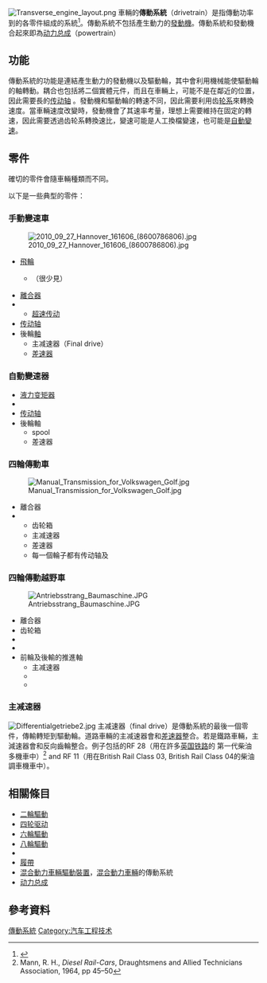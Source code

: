 {{noteTA
|1=zh-cn:动力总成; zh-tw:動力系統;
}}
{{distinguish|動力系統}}
[[File:Transverse_engine_layout.png|thumb]]
車輛的'''傳動系統'''（drivetrain）是指傳動功率到{{le|驅動輪|Drive wheel}}的各零件組成的系統<ref name="Bosch, Drivetrain" >{{Cite book
  |title=Automotive Handbook
  |year=1993
  |isbn=0-8376-0330-7
  |publisher=Bosch
  |edition=3rd
  |chapter=Drivetrain
  |ref={{harvid|Bosch|Automotive Handbook}}
  |page=536
}}</ref>。傳動系統不包括產生動力的[[發動機|發動機]]。傳動系統和發動機合起來即為[[动力总成|动力总成]]（powertrain）

== 功能 ==
傳動系統的功能是連結產生動力的發動機以及驅動輪，其中會利用機械能使驅動輪的軸轉動。耦合也包括將二個實體元件，而且在車輛上，可能不是在鄰近的位置，因此需要長的[[传动轴|传动轴]]<!--or[[drive_shaft|drive shaft]]-->。發動機和驅動輪的轉速不同，因此需要利用齿[[轮系|轮系]]來轉換速度。當車輛速度改變時，發動機會了其速率考量，理想上需要維持在固定的轉速，因此需要透過齿轮系轉換速比，變速可能是人工換檔變速，也可能是[[無段自動變速器|自動變速]]。

== 零件==
確切的零件會隨車輛種類而不同。

以下是一些典型的零件：

=== 手動變速車 ===
[[File:2010_09_27_Hannover_161606_(8600786806).jpg|thumb]]
* [[飛輪|飛輪]]
** {{le|雙質量飛輪|Dual mass flywheel}}（很少見）
* [[離合器|離合器]]
* {{le|變速器|Transmission (mechanics)}}
** [[超速传动|超速传动]]
* [[传动轴|传动轴]]
* 後輪[[軸|軸]]
** 主减速器（Final drive）
** [[差速器|差速器]]

=== 自動變速器 ===
* [[液力变矩器|液力变矩器]]
* {{le|變速器|Transmission (mechanics)}}
* [[传动轴|传动轴]]
* 後輪軸
** spool
** 差速器

=== 四輪傳動車 ===
[[File:Manual_Transmission_for_Volkswagen_Golf.jpg|thumb]]
* 離合器
* {{le|變速差速器|Transaxle}}
** 齿轮箱
** 主减速器
** 差速器
** 每一個輪子都有传动轴及{{le|等速接頭|constant-velocity joint}}
=== 四輪傳動越野車 ===
[[File:Antriebsstrang_Baumaschine.JPG|thumb]]
* 離合器
* 齿轮箱 
* {{le|加力箱|Transfer box}}
* {{le|傳動系制動器|Transmission brake}}
* 前輪及後輸的推進軸
** 主减速器
** {{le|強制鎖止差速器|Locking differential}}
** {{le|門軸|Portal axle}}
{{clear}}

===主减速器===
[[File:Differentialgetriebe2.jpg|thumb]]
主减速器（final drive）是傳動系統的最後一個零件，傳輸轉矩到驅動輪。道路車輛的主减速器會和[[差速器|差速器]]整合。若是鐵路車輛，主減速器會和反向齒輪整合。例子包括{{le|
Self-Changing Gears|Self-Changing Gears}}的RF 28（用在許多[[英国铁路|英国铁路]]的
第一代柴油多機車中）<ref>Mann, R. H., ''Diesel Rail-Cars'', Draughtsmens and Allied Technicians Association, 1964, pp 45–50</ref> and RF 11（用在British Rail Class 03, British Rail Class 04的柴油調車機車中）。

== 相關條目 ==
*[[二輪驅動|二輪驅動]]
*[[四轮驱动|四轮驱动]]
*[[六輪驅動|六輪驅動]]
*[[八輪驅動|八輪驅動]]
*{{le|H-drive|H-drive}}
*[[履帶|履帶]]
*[[混合動力車輛驅動裝置|混合動力車輛驅動裝置]]，[[混合動力車輛|混合動力車輛]]的傳動系統
*[[动力总成|动力总成]]

== 參考資料 ==
{{Reflist}}

[[Category:傳動系統|]]
[[Category:汽车工程技术|Category:汽车工程技术]]